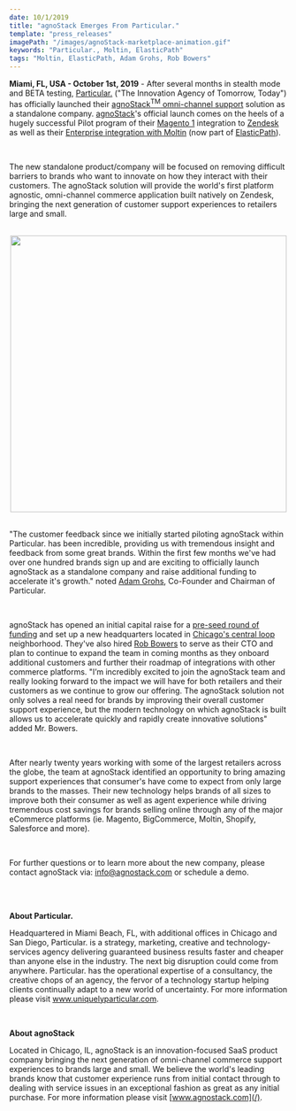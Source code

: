 ```yaml
---
date: 10/1/2019
title: "agnoStack Emerges From Particular."
template: "press_releases"
imagePath: "/images/agnoStack-marketplace-animation.gif"
keywords: "Particular., Moltin, ElasticPath"
tags: "Moltin, ElasticPath, Adam Grohs, Rob Bowers"
---
```


__Miami, FL, USA - October 1st, 2019__ - After several months in stealth mode and BETA testing, <a href="https://uniquelyparticular.com" target="_blank">Particular.</a> ("The Innovation Agency of Tomorrow, Today") has officially launched their <a href="https://www.uniquelyparticular.com/zendesk-solution-provider#omni-channel-support" target="_blank">agnoStack<sup>TM</sup> omni-channel support</a> solution as a standalone company. [agnoStack](/)'s official launch comes on the heels of a hugely successful Pilot program of their <a href="https://www.adobe.com/commerce/magento.html" target="_blank">Magento 1</a> integration to <a href="https://zendesk.com" target="_blank">Zendesk</a> as well as their <a href="https://www.moltin.com/company/press/new-zendesk-plugin-seamlessly-integrates-commerce-innovation/" target="_blank">Enterprise integration with Moltin</a> (now part of <a href="https://www.elasticpath.com/resources/press-releases/ep-acquires-moltin-microservices-powered-agility-in-every-enterprise" target="_blank">ElasticPath</a>).

<br/>

The new standalone product/company will be focused on removing difficult barriers to brands who want to innovate on how they interact with their customers. The agnoStack solution will provide the world's first platform agnostic, omni-channel commerce application built natively on Zendesk, bringing the next generation of customer support experiences to retailers large and small.

<br/>

<center>
  <img class="max" width="500" src="/images/agnoStack-marketplace-animation.gif"/>
</center>

<br/>

"The customer feedback since we initially started piloting agnoStack within Particular. has been incredible, providing us with tremendous insight and feedback from some great brands. Within the first few months we've had over one hundred brands sign up and are exciting to officially launch agnoStack as a standalone company and raise additional funding to accelerate it's growth." noted <a href="https://www.linkedin.com/in/adamgrohs/" target="_blank">Adam Grohs</a>, Co-Founder and Chairman of Particular.

<br/>

agnoStack has opened an initial capital raise for a <a href="https://www.crunchbase.com/search/funding_rounds/field/organizations/funding_total/agnostack" target="_blank">pre-seed round of funding</a> and set up a new headquarters located in <a href="https://www.google.com/maps/place/agnoStack/@41.8785215,-87.6338166,17z/data=!4m5!3m4!1s0x880e2dfc9394b6bb:0x2bb48f556f690495!8m2!3d41.8785215!4d-87.6316279" target="_blank">Chicago's central loop</a> neighborhood. They've also hired <a href="https://www.linkedin.com/in/rob-bowers-72516422" target="_blank">Rob Bowers</a> to serve as their CTO and plan to continue to expand the team in coming months as they onboard additional customers and further their roadmap of integrations with other commerce platforms. "I’m incredibly excited to join the agnoStack team and really looking forward to the impact we will have for both retailers and their customers as we continue to grow our offering. The agnoStack solution not only solves a real need for brands by improving their overall customer support experience, but the modern technology on which agnoStack is built allows us to accelerate quickly and rapidly create innovative solutions" added Mr. Bowers.

<br/>

After nearly twenty years working with some of the largest retailers across the globe, the team at agnoStack identified an opportunity to bring amazing support experiences that consumer's have come to expect from only large brands to the masses. Their new technology helps brands of all sizes to improve both their consumer as well as agent experience while driving tremendous cost savings for brands selling online through any of the major eCommerce platforms (ie. Magento, BigCommerce, Moltin, Shopify, Salesforce and more).

<br/>

For further questions or to learn more about the new company, please contact agnoStack via: [info@agnostack.com](mailto:agnostack@gmail.com) or <ScheduleAnchor>schedule a demo</ScheduleAnchor>.

<br/>
<br/>

__About Particular.__

Headquartered in Miami Beach, FL, with additional offices in Chicago and San Diego, Particular. is a strategy, marketing, creative and technology-services agency delivering guaranteed business results faster and cheaper than anyone else in the industry. The next big disruption could come from anywhere. Particular. has the operational expertise of a consultancy, the creative chops of an agency, the fervor of a technology startup helping clients continually adapt to a new world of uncertainty. For more information please visit <a href="https://www.uniquelyparticular.com" target="_blanl">www.uniquelyparticular.com</a>.

<br/>

__About agnoStack__

Located in Chicago, IL, agnoStack is an innovation-focused SaaS product company bringing the next generation of omni-channel commerce support experiences to brands large and small. We believe the world's leading brands know that customer experience runs from initial contact through to dealing with service issues in an exceptional fashion as great as any initial purchase. For more information please visit [www.agnostack.com](/).
